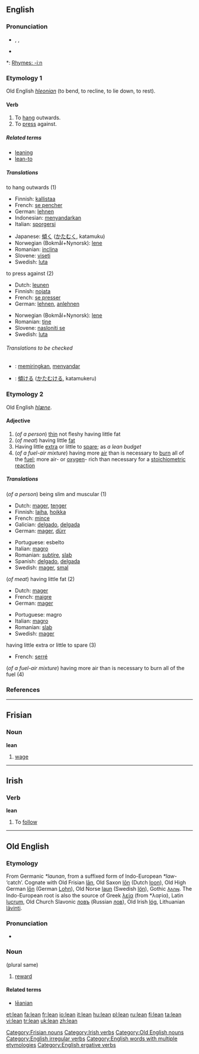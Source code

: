 ==English==

===Pronunciation===
*{{AHD|lēn}}, {{IPA|/liːn/}}, {{SAMPA|/li:n/}}
*{{audio|en-us-lean.ogg|Audio (US)}}

*: [[Rhymes:English:-iːn|Rhymes: -iːn]]

===Etymology 1===
Old English ''[[hleonian]]'' (to bend, to recline, to lie down, to rest).

====Verb====
{{en-verb|leans|leaning|'''[[leant]]''' ''or'' '''[[leaned]]'''}}

# To [[hang]] outwards.
# To [[press]] against.

=====Related terms=====
*[[leaning]]
*[[lean-to]]

=====Translations=====
;to hang outwards (1)
{{top}}
*Finnish: [[kallistaa]]
*French: [[pencher|se pencher]]
*German: [[lehnen]]
*Indonesian: [[sandar|menyandarkan]]
*Italian: [[sporgersi]]
{{mid}}
*Japanese: [[傾く]] ([[かたむく]], katamuku)
*Norwegian (Bokmål+Nynorsk): [[lene]]
*Romanian: [[inclina]]
*Slovene: [[viseti]]
*Swedish: [[luta#Swedish|luta]]
{{bottom}}

;to press against (2)
{{top}}
*Dutch: [[leunen]]
*Finnish: [[nojata]]
*French: [[presser|se presser]]
*German: [[lehnen]], [[anlehnen]]
{{mid}}
*Norwegian (Bokmål+Nynorsk): [[lene]]
*Romanian: [[ţine]]
*Slovene: [[nasloniti se]]
*Swedish: [[luta#Swedish|luta]]
{{bottom}}

======Translations to be checked======
{{checktrans}}

*{{ttbc|Indonesian}}: [[miring|memiringkan]], [[sandar|menyandar]]
*{{ttbc|Japanese}}: [[傾ける]] ([[かたむける]], katamukeru)

===Etymology 2===
Old English ''[[hlæne]]''.

====Adjective====
{{en-adj|lean|er}}

# (''of a person'') [[thin]] not fleshy having little fat
# (''of meat'') having little [[fat]]
# Having little [[extra]] or little to [[spare]]; as ''a lean budget''
# (''of a fuel-air mixture'') having more [[air]] than is necessary to [[burn]] all of the [[fuel]]; more air- or [[oxygen]]- rich than necessary for a [[stoichiometric]] [[reaction]]

=====Translations=====
;(''of a person'') being slim and muscular (1)
{{top}}
*Dutch: [[mager]], [[tenger]]
*Finnish: [[laiha]], [[hoikka]]
*French: [[mince]]
*Galician: [[delgado]], [[delgada]]
*German: [[mager]], [[dürr]]
{{mid}}
*Portuguese: esbelto
*Italian: [[magro]]
*Romanian: [[subţire]], [[slab]]
*Spanish: [[delgado]], [[delgada]]
*Swedish: [[mager#Swedish|mager]], [[smal#Swedish|smal]]
{{bottom}}

;(''of meat'') having little fat (2)
{{top}}
*Dutch: [[mager]]
*French: [[maigre]]
*German: [[mager]]
{{mid}}
*Portuguese: magro
*Italian: [[magro]]
*Romanian: [[slab]]
*Swedish: [[mager#Swedish|mager]]
{{bottom}}

;having little extra or little to spare (3)
{{top}}
*French: [[serré]]
{{mid}}
{{bottom}}

;(''of a fuel-air mixture'') having more air than is necessary to burn all of the fuel (4)
{{top}}
{{mid}}
{{bottom}}

===References===
{{R:Century 1911}}
{{R:Webster 1913}}

----

==Frisian==

===Noun===
'''lean'''

# [[wage]]

[[Category:Frisian nouns]]

----

==Irish==

===Verb===
'''lean'''

# To [[follow]]

[[Category:Irish verbs]]

----

==Old English==

===Etymology===
From Germanic ''*launan'', from a suffixed form of Indo-European ''*law-'' ‘catch’. Cognate with Old Frisian [[lan|lān]], Old Saxon [[lon|lōn]] (Dutch [[loon#Dutch|loon]]), Old High German [[lon|lōn]] (German [[Lohn]]), Old Norse [[laun]] (Swedish [[lön]]), Gothic [[𐌻𐌰𐌿𐌽]]. The Indo-European root is also the source of Greek [[λεία]] (from *λαϝία), Latin [[lucrum]], Old Church Slavonic [[ловъ]] (Russian [[лов]]), Old Irish [[lóg]], Lithuanian [[lãvinti]].

===Pronunciation===
*{{IPA|/'læ:an/}}

===Noun===
{{Unicode|'''lēan'''}} {{n}} (plural same)
# [[reward]]

====Related terms====
*[[leanian|lēanian]]

[[Category:Old English nouns]]
[[Category:English irregular verbs]]
[[Category:English words with multiple etymologies]]
[[Category:English ergative verbs]]

[[et:lean]]
[[fa:lean]]
[[fr:lean]]
[[io:lean]]
[[it:lean]]
[[hu:lean]]
[[pl:lean]]
[[ru:lean]]
[[fi:lean]]
[[ta:lean]]
[[vi:lean]]
[[tr:lean]]
[[uk:lean]]
[[zh:lean]]